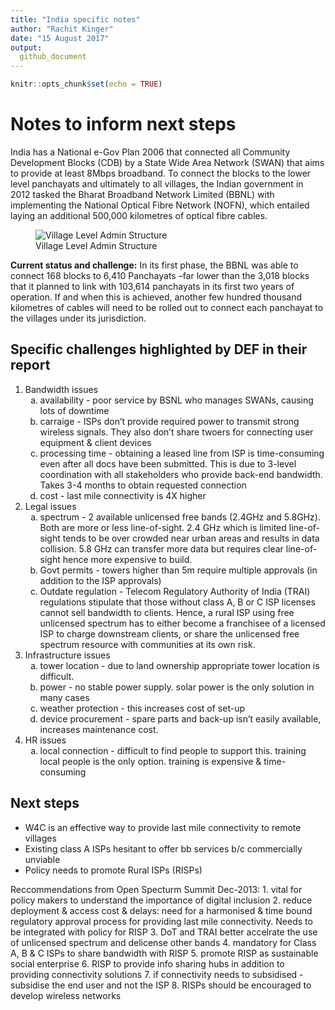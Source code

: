 ```yaml
---
title: "India specific notes"
author: "Rachit Kinger"
date: "15 August 2017"
output:
  github_document
---
```


```r
knitr::opts_chunk$set(echo = TRUE)
```


# Notes to inform next steps
India has a National e-Gov Plan 2006 that connected all Community Development Blocks (CDB) by a State Wide Area Network (SWAN) that aims to provide at least 8Mbps broadband. To connect the blocks to the lower level panchayats and ultimately to all villages, the Indian government in 2012 tasked the Bharat Broadband Network Limited (BBNL) with implementing the National Optical Fibre Network (NOFN), which entailed laying an additional 500,000 kilometres of optical fibre cables.

![Village Level Admin Structure]("assets/admin-struc.png")

**Current status and challenge:** In its first phase, the BBNL was able to connect 168 blocks to 6,410 Panchayats –far lower than the 3,018 blocks that it planned to link with 103,614 panchayats in its first two years of operation. If and when this is achieved, another few hundred thousand kilometres of cables will need to be rolled out to connect each panchayat to the villages under its jurisdiction.

## Specific challenges highlighted by DEF in their report

1. Bandwidth issues
    a. availability - poor service by BSNL who manages SWANs, causing lots of downtime
    b. carraige - ISPs don't provide required power to transmit strong wireless signals. They also don't share twoers for connecting user equipment & client devices
    c. processing time - obtaining a leased line from ISP is time-consuming even after all docs have been submitted. This is due to 3-level coordination with all stakeholders who provide back-end bandwidth. Takes 3-4 months to obtain requested connection
    d. cost - last mile connectivity is 4X higher
2. Legal issues
    a. spectrum - 2 available unlicensed free bands (2.4GHz and 5.8GHz). Both are more or less line-of-sight. 2.4 GHz which is limited line-of-sight tends to be over crowded near urban areas and results in data collision. 5.8 GHz can transfer more data but requires clear line-of-sight hence more expensive to build.
    b. Govt permits - towers higher than 5m require multiple approvals (in addition to the ISP approvals)
    c. Outdate regulation - Telecom Regulatory Authority of India (TRAI) regulations stipulate that those without class A, B or C ISP licenses cannot sell bandwidth to clients. Hence, a rural ISP using free unlicensed spectrum has to either become a franchisee of a licensed ISP to charge downstream clients, or share the unlicensed free spectrum resource with communities at its own risk.
3. Infrastructure issues
    a. tower location - due to land ownership appropriate tower location is difficult.
    b. power - no stable power supply. solar power is the only solution in many cases
    c. weather protection - this increases cost of set-up
    d. device procurement - spare parts and back-up isn't easily available, increases maintenance cost.
4. HR issues
    a. local connection - difficult to find people to support this. training local people is the only option. training is expensive & time-consuming

## Next steps
* W4C is an effective way to provide last mile connectivity to remote villages
* Existing class A ISPs hesitant to offer bb services b/c commercially unviable
* Policy needs to promote Rural ISPs (RISPs)

Reccommendations from Open Specturm Summit Dec-2013:
1. vital for policy makers to understand the importance of digital inclusion
2. reduce deployment & access cost & delays: need for a harmonised & time bound regulatory approval process for providing last mile connectivity. Needs to be integrated with policy for RISP
3. DoT and TRAI better accelrate the use of unlicensed spectrum and delicense other bands
4. mandatory for Class A, B & C ISPs to share bandwidth with RISP
5. promote RISP as sustainable social enterprise
6. RISP to provide info sharing hubs in addition to providing connectivity solutions
7. if connectivity needs to subsidised - subsidise the end user and not the ISP
8. RISPs should be encouraged to develop wireless networks
